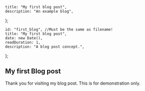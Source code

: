 	title: "My first blog post",
	description: "An example blog",
};

	id: "first_blog", //Must be the same as filename!
	title: "My first blog post",
	date: new Date(),
	readDuration: 1,
	description: "A blog post concept.",
};

## My first Blog post

Thank you for visiting my blog post. This is for demonstration only.
